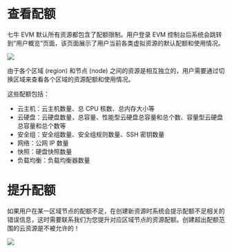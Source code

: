 # 查看配额
七牛 EVM 默认所有资源都包含了配额限制。用户登录 EVM 控制台后系统会跳转到“用户概览”页面，该页面展示了用户当前各类虚拟资源的默认配额和使用情况。

![](https://dn-odum9helk.qbox.me/FkUZynXERUb1TPJg0SIPj8zA4PZ3)

由于各个区域 (region) 和节点 (node) 之间的资源是相互独立的，用户需要通过切换区域来查看各个区域的资源配额和使用情况。

这些配额包括：
- 云主机：云主机数量、总 CPU 核数、总内存大小等
- 云硬盘：云硬盘数量，总容量、性能型云硬盘总容量和总个数、容量型云硬盘总容量和总个数等
- 安全组：安全组数量、安全组规则数量、SSH 密钥数量
- 网络：公网 IP 数量
- 快照：硬盘快照数量
- 负载均衡：负载均衡器数量

# 提升配额

如果用户在某一区域节点的配额不足，在创建新资源时系统会提示配额不足相关的错误信息，这时需要联系我们为您提升对应区域节点的资源配额。创建超出配额范围的云资源是不被允许的！

![](https://dn-odum9helk.qbox.me/FsIhKeqWUR_hyL1w34l_GlhIXZBl)
